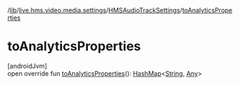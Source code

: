/[lib](/api-reference/android/v2/home/content)/[live.hms.video.media.settings](../index)/[HMSAudioTrackSettings](index)/[toAnalyticsProperties](to-analytics-properties)

# toAnalyticsProperties

[androidJvm]\
open override fun [toAnalyticsProperties](to-analytics-properties)(): [HashMap](https://kotlinlang.org/api/latest/jvm/stdlib/kotlin.collections/-hash-map/index.html)<[String](https://kotlinlang.org/api/latest/jvm/stdlib/kotlin/-string/index.html), [Any](https://kotlinlang.org/api/latest/jvm/stdlib/kotlin/-any/index.html)>

